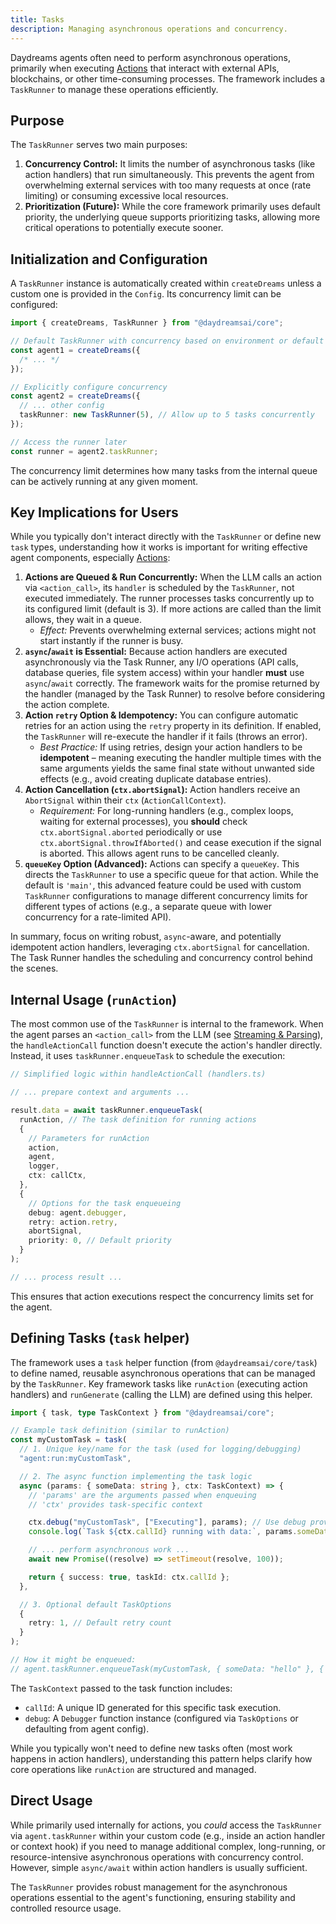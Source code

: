 ```yaml
---
title: Tasks
description: Managing asynchronous operations and concurrency.
---
```


Daydreams agents often need to perform asynchronous operations, primarily when
executing [Actions](./actions) that interact with external APIs, blockchains, or
other time-consuming processes. The framework includes a `TaskRunner` to manage
these operations efficiently.

## Purpose

The `TaskRunner` serves two main purposes:

1.  **Concurrency Control:** It limits the number of asynchronous tasks (like
    action handlers) that run simultaneously. This prevents the agent from
    overwhelming external services with too many requests at once (rate
    limiting) or consuming excessive local resources.
2.  **Prioritization (Future):** While the core framework primarily uses default
    priority, the underlying queue supports prioritizing tasks, allowing more
    critical operations to potentially execute sooner.

## Initialization and Configuration

A `TaskRunner` instance is automatically created within `createDreams` unless a
custom one is provided in the `Config`. Its concurrency limit can be configured:

```typescript
import { createDreams, TaskRunner } from "@daydreamsai/core";

// Default TaskRunner with concurrency based on environment or default (e.g., 3)
const agent1 = createDreams({
  /* ... */
});

// Explicitly configure concurrency
const agent2 = createDreams({
  // ... other config
  taskRunner: new TaskRunner(5), // Allow up to 5 tasks concurrently
});

// Access the runner later
const runner = agent2.taskRunner;
```

The concurrency limit determines how many tasks from the internal queue can be
actively running at any given moment.

## Key Implications for Users

While you typically don't interact directly with the `TaskRunner` or define new
`task` types, understanding how it works is important for writing effective
agent components, especially [Actions](./actions):

1.  **Actions are Queued & Run Concurrently:** When the LLM calls an action via
    `<action_call>`, its `handler` is scheduled by the `TaskRunner`, not
    executed immediately. The runner processes tasks concurrently up to its
    configured limit (default is 3). If more actions are called than the limit
    allows, they wait in a queue.
    - _Effect:_ Prevents overwhelming external services; actions might not start
      instantly if the runner is busy.
2.  **`async`/`await` is Essential:** Because action handlers are executed
    asynchronously via the Task Runner, any I/O operations (API calls, database
    queries, file system access) within your handler **must** use
    `async`/`await` correctly. The framework waits for the promise returned by
    the handler (managed by the Task Runner) to resolve before considering the
    action complete.
3.  **Action `retry` Option & Idempotency:** You can configure automatic retries
    for an action using the `retry` property in its definition. If enabled, the
    `TaskRunner` will re-execute the handler if it fails (throws an error).
    - _Best Practice:_ If using retries, design your action handlers to be
      **idempotent** – meaning executing the handler multiple times with the
      same arguments yields the same final state without unwanted side effects
      (e.g., avoid creating duplicate database entries).
4.  **Action Cancellation (`ctx.abortSignal`):** Action handlers receive an
    `AbortSignal` within their `ctx` (`ActionCallContext`).
    - _Requirement:_ For long-running handlers (e.g., complex loops, waiting for
      external processes), you **should** check `ctx.abortSignal.aborted`
      periodically or use `ctx.abortSignal.throwIfAborted()` and cease execution
      if the signal is aborted. This allows agent runs to be cancelled cleanly.
5.  **`queueKey` Option (Advanced):** Actions can specify a `queueKey`. This
    directs the `TaskRunner` to use a specific queue for that action. While the
    default is `'main'`, this advanced feature could be used with custom
    `TaskRunner` configurations to manage different concurrency limits for
    different types of actions (e.g., a separate queue with lower concurrency
    for a rate-limited API).

In summary, focus on writing robust, `async`-aware, and potentially idempotent
action handlers, leveraging `ctx.abortSignal` for cancellation. The Task Runner
handles the scheduling and concurrency control behind the scenes.

## Internal Usage (`runAction`)

The most common use of the `TaskRunner` is internal to the framework. When the
agent parses an `<action_call>` from the LLM (see
[Streaming & Parsing](./streaming-parsing)), the `handleActionCall` function
doesn't execute the action's handler directly. Instead, it uses
`taskRunner.enqueueTask` to schedule the execution:

```typescript
// Simplified logic within handleActionCall (handlers.ts)

// ... prepare context and arguments ...

result.data = await taskRunner.enqueueTask(
  runAction, // The task definition for running actions
  {
    // Parameters for runAction
    action,
    agent,
    logger,
    ctx: callCtx,
  },
  {
    // Options for the task enqueueing
    debug: agent.debugger,
    retry: action.retry,
    abortSignal,
    priority: 0, // Default priority
  }
);

// ... process result ...
```

This ensures that action executions respect the concurrency limits set for the
agent.

## Defining Tasks (`task` helper)

The framework uses a `task` helper function (from `@daydreamsai/core/task`) to
define named, reusable asynchronous operations that can be managed by the
`TaskRunner`. Key framework tasks like `runAction` (executing action handlers)
and `runGenerate` (calling the LLM) are defined using this helper.

```typescript
import { task, type TaskContext } from "@daydreamsai/core";

// Example task definition (similar to runAction)
const myCustomTask = task(
  // 1. Unique key/name for the task (used for logging/debugging)
  "agent:run:myCustomTask",

  // 2. The async function implementing the task logic
  async (params: { someData: string }, ctx: TaskContext) => {
    // 'params' are the arguments passed when enqueuing
    // 'ctx' provides task-specific context

    ctx.debug("myCustomTask", ["Executing"], params); // Use debug provided via options
    console.log(`Task ${ctx.callId} running with data:`, params.someData);

    // ... perform asynchronous work ...
    await new Promise((resolve) => setTimeout(resolve, 100));

    return { success: true, taskId: ctx.callId };
  },

  // 3. Optional default TaskOptions
  {
    retry: 1, // Default retry count
  }
);

// How it might be enqueued:
// agent.taskRunner.enqueueTask(myCustomTask, { someData: "hello" }, { priority: 1 });
```

The `TaskContext` passed to the task function includes:

- `callId`: A unique ID generated for this specific task execution.
- `debug`: A `Debugger` function instance (configured via `TaskOptions` or
  defaulting from agent config).

While you typically won't need to define new tasks often (most work happens in
action handlers), understanding this pattern helps clarify how core operations
like `runAction` are structured and managed.

## Direct Usage

While primarily used internally for actions, you _could_ access the `TaskRunner`
via `agent.taskRunner` within your custom code (e.g., inside an action handler
or context hook) if you need to manage additional complex, long-running, or
resource-intensive asynchronous operations with concurrency control. However,
simple `async/await` within action handlers is usually sufficient.

The `TaskRunner` provides robust management for the asynchronous operations
essential to the agent's functioning, ensuring stability and controlled resource
usage.
